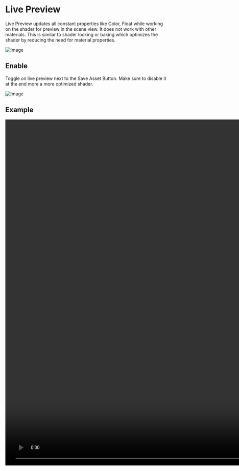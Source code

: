 # Live Preview

Live Preview updates all constant properties like Color, Float while working on the shader for preview in the scene view.
It does not work with other materials.
This is similar to shader locking or baking which optimizes the shader by reducing the need for material properties.

![Image](/generated-material.png)

## Enable

Toggle on live preview next to the Save Asset Button.
Make sure to disable it at the end more a more optimized shader.

![Image](/live-preview.png)

## Example

<video width="1920" height="1080" controls preload="auto">
  <source src="/live-preview.mp4" type="video/mp4" />
  Your browser does not support the video tag
</video>
